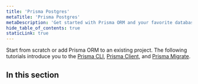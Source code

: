 ```yaml
---
title: 'Prisma Postgres'
metaTitle: 'Prisma Postgres'
metaDescription: 'Get started with Prisma ORM and your favorite database. Learn about data modeling, migrations and querying.'
hide_table_of_contents: true
staticLink: true
---
```


Start from scratch or add Prisma ORM to an existing project. The following tutorials introduce you to the [Prisma CLI](/orm/tools/prisma-cli), [Prisma Client](/orm/prisma-client), and [Prisma Migrate](/orm/prisma-migrate).

## In this section

<Subsections depth="3" />
